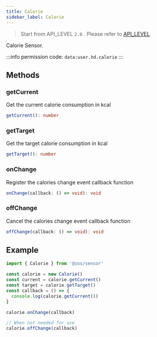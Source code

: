 ```yaml
---
title: Calorie
sidebar_label: Calorie
---
```


> Start from API_LEVEL `2.0` . Please refer to [API_LEVEL](../../../../guides/framework/device/compatibility.md).

Calorie Sensor.

:::info
permission code: `data:user.hd.calorie`
:::

## Methods

### getCurrent

Get the current calorie consumption in kcal

```ts
getCurrent(): number
```

### getTarget

Get the target calorie consumption in kcal

```ts
getTarget(): number
```

### onChange

Register the calories change event callback function

```ts
onChange(callback: () => void): void
```

### offChange

Cancel the calories change event callback function

```ts
offChange(callback: () => void): void
```

## Example

```js
import { Calorie } from '@zos/sensor'

const calorie = new Calorie()
const current = calorie.getCurrent()
const target = calorie.getTarget()
const callback = () => {
  console.log(calorie.getCurrent())
}

calorie.onChange(callback)

// When not needed for use
calorie.offChange(callback)
```
